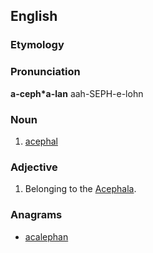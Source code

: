 ==English==

===Etymology===
{{suffix|acephal|an}}

===Pronunciation===
'''a-ceph*a-lan'''
aah-SEPH-e-lohn

===Noun===
{{en-noun}}

# [[acephal]]

===Adjective===
{{en-adj|-}}

# {{zoology}} Belonging to the [[Acephala]].

===Anagrams===
* [[acalephan#English|acalephan]]